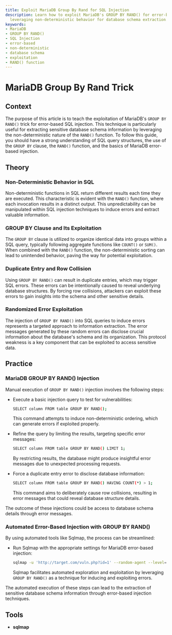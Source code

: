 ```yaml
---
title: Exploit MariaDB Group By Rand for SQL Injection
description: Learn how to exploit MariaDB's GROUP BY RAND() for error-based SQL injection,
  leveraging non-deterministic behavior for database schema extraction.
keywords:
- MariaDB
- GROUP BY RAND()
- SQL Injection
- error-based
- non-deterministic
- database schema
- exploitation
- RAND() function
---
```


# MariaDB Group By Rand Trick

## Context

The purpose of this article is to teach the exploitation of MariaDB's `GROUP BY RAND()` trick for error-based SQL injection. This technique is particularly useful for extracting sensitive database schema information by leveraging the non-deterministic nature of the `RAND()` function. To follow this guide, you should have a strong understanding of SQL query structures, the use of the `GROUP BY` clause, the `RAND()` function, and the basics of MariaDB error-based injection.

## Theory

### Non-Deterministic Behavior in SQL

Non-deterministic functions in SQL return different results each time they are executed. This characteristic is evident with the `RAND()` function, where each invocation results in a distinct output. This unpredictability can be manipulated within SQL injection techniques to induce errors and extract valuable information.

### GROUP BY Clause and Its Exploitation

The `GROUP BY` clause is utilized to organize identical data into groups within a SQL query, typically following aggregate functions like `COUNT()` or `SUM()`. When combined with the `RAND()` function, the non-deterministic sorting can lead to unintended behavior, paving the way for potential exploitation.

### Duplicate Entry and Row Collision

Using `GROUP BY RAND()` can result in duplicate entries, which may trigger SQL errors. These errors can be intentionally caused to reveal underlying database structures. By forcing row collisions, attackers can exploit these errors to gain insights into the schema and other sensitive details.

### Randomized Error Exploitation

The injection of `GROUP BY RAND()` into SQL queries to induce errors represents a targeted approach to information extraction. The error messages generated by these random errors can disclose crucial information about the database's schema and its organization. This protocol weakness is a key component that can be exploited to access sensitive data.

## Practice

### MariaDB GROUP BY RAND() Injection

Manual execution of `GROUP BY RAND()` injection involves the following steps:

- Execute a basic injection query to test for vulnerabilities:
  
  ```bash
  SELECT column FROM table GROUP BY RAND();
  ```
  This command attempts to induce non-deterministic ordering, which can generate errors if exploited properly.

- Refine the query by limiting the results, targeting specific error messages:

  ```bash
  SELECT column FROM table GROUP BY RAND() LIMIT 1;
  ```
  By restricting results, the database might produce insightful error messages due to unexpected processing requests.

- Force a duplicate entry error to disclose database information:

  ```bash
  SELECT column FROM table GROUP BY RAND() HAVING COUNT(*) > 1;
  ```
  This command aims to deliberately cause row collisions, resulting in error messages that could reveal database structure details.

The outcome of these injections could be access to database schema details through error messages.

### Automated Error-Based Injection with GROUP BY RAND()

By using automated tools like Sqlmap, the process can be streamlined:

- Run Sqlmap with the appropriate settings for MariaDB error-based injection:

  ```bash
  sqlmap -u 'http://target.com/vuln.php?id=1' --random-agent --level=5 --risk=3 --technique=E --dbms=mariadb
  ```
  Sqlmap facilitates automated exploration and exploitation by leveraging `GROUP BY RAND()` as a technique for inducing and exploiting errors.

The automated execution of these steps can lead to the extraction of sensitive database schema information through error-based injection techniques.

## Tools

- **sqlmap**